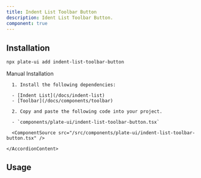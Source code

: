 ```yaml
---
title: Indent List Toolbar Button
description: Ident List Toolbar Button.
component: true
---
```


[//]: # (<ComponentExample src="/src/components/examples/PlaygroundDemo.tsx">)
[//]: # (  <PlaygroundDemo />)
[//]: # (</ComponentExample>)

## Installation

```bash
npx plate-ui add indent-list-toolbar-button
```

<Accordion type="single" collapsible>
  <AccordionItem value="manual-installation">
    <AccordionTrigger>Manual Installation</AccordionTrigger>
    <AccordionContent>

      1. Install the following dependencies:

      - [Indent List](/docs/indent-list)
      - [Toolbar](/docs/components/toolbar)

      2. Copy and paste the following code into your project.

      - `components/plate-ui/indent-list-toolbar-button.tsx`

      <ComponentSource src="/src/components/plate-ui/indent-list-toolbar-button.tsx" />

    </AccordionContent>

  </AccordionItem>
</Accordion>

## Usage

```tsx
```

```tsx
```